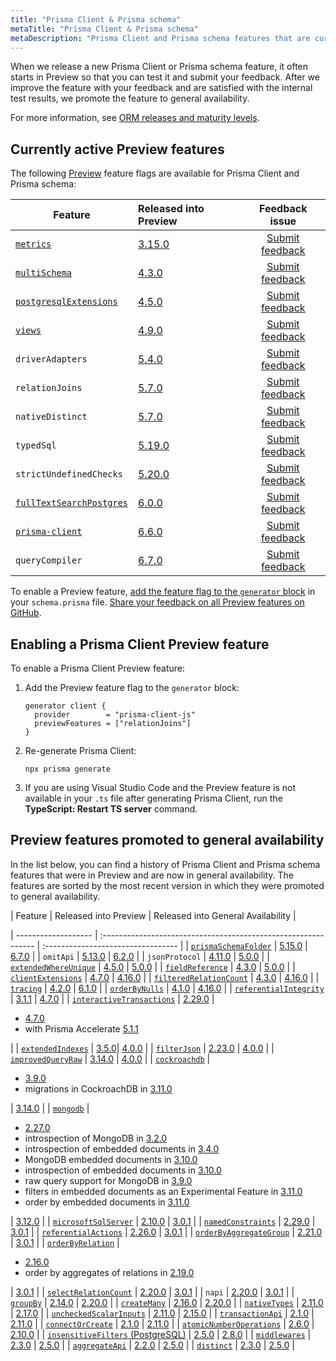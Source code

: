```yaml
---
title: "Prisma Client & Prisma schema"
metaTitle: "Prisma Client & Prisma schema"
metaDescription: "Prisma Client and Prisma schema features that are currently in Preview."
---
```


<TopBlock>

When we release a new Prisma Client or Prisma schema feature, it often starts in Preview so that you can test it and submit your feedback. After we improve the feature with your feedback and are satisfied with the internal test results, we promote the feature to general availability.

For more information, see [ORM releases and maturity levels](/orm/more/releases).

</TopBlock>

## Currently active Preview features

The following [Preview](/orm/more/releases#preview) feature flags are available for Prisma Client and Prisma schema:

| Feature                                                                               | Released into Preview                                          |                            Feedback issue                             |
| ------------------------------------------------------------------------------------- | :------------------------------------------------------------- | :-------------------------------------------------------------------: |
| [`metrics`](/orm/prisma-client/observability-and-logging/metrics)                     | [3.15.0](https://github.com/prisma/prisma/releases/tag/3.15.0) |   [Submit feedback](https://github.com/prisma/prisma/issues/13579)    |
| [`multiSchema`](https://github.com/prisma/prisma/issues/1122#issuecomment-1231773471) | [4.3.0](https://github.com/prisma/prisma/releases/tag/4.3.0)   |   [Submit feedback](https://github.com/prisma/prisma/issues/15077)    |
| [`postgresqlExtensions`](/orm/prisma-schema/postgresql-extensions)                    | [4.5.0](https://github.com/prisma/prisma/releases/tag/4.5.0)   |   [Submit feedback](https://github.com/prisma/prisma/issues/15835)    |
| [`views`](/orm/prisma-schema/data-model/views)                                        | [4.9.0](https://github.com/prisma/prisma/releases/tag/4.9.0)   |   [Submit feedback](https://github.com/prisma/prisma/issues/17335)    |
| `driverAdapters`                                                                      | [5.4.0](https://github.com/prisma/prisma/releases/tag/5.4.0)   |    [Submit feedback](https://github.com/prisma/prisma/issues/3108)    |
| `relationJoins`                                                                       | [5.7.0](https://github.com/prisma/prisma/releases/tag/5.7.0)   | [Submit feedback](https://github.com/prisma/prisma/discussions/22288) |
| `nativeDistinct`                                                                      | [5.7.0](https://github.com/prisma/prisma/releases/tag/5.7.0)   | [Submit feedback](https://github.com/prisma/prisma/discussions/22287) |
| `typedSql`                                                                            | [5.19.0](https://github.com/prisma/prisma/releases/tag/5.19.0) | [Submit feedback](https://github.com/prisma/prisma/discussions/25106) |
| `strictUndefinedChecks`                                                               | [5.20.0](https://github.com/prisma/prisma/releases/tag/5.20.0) | [Submit feedback](https://github.com/prisma/prisma/discussions/25271) |
| [`fullTextSearchPostgres`](/orm/prisma-client/queries/full-text-search)               | [6.0.0](https://github.com/prisma/prisma/releases/tag/6.0.0)   |   [Submit feedback](https://github.com/prisma/prisma/issues/25773)    |
| [`prisma-client`](/orm/prisma-schema/overview/generators#prisma-client-early-access)  | [6.6.0](https://pris.ly/release/6.6.0)                         |   [Submit feedback](https://github.com/prisma/prisma/issues/25773)    |
| `queryCompiler`                                                                       | [6.7.0](https://pris.ly/release/6.7.0)   |    [Submit feedback](https://github.com/prisma/prisma/issues/)     |

To enable a Preview feature, [add the feature flag to the `generator` block](#enabling-a-prisma-client-preview-feature) in your `schema.prisma` file. [Share your feedback on all Preview features on GitHub](https://github.com/prisma/prisma/issues/3108).

## Enabling a Prisma Client Preview feature

To enable a Prisma Client Preview feature:

1. Add the Preview feature flag to the `generator` block:

   ```prisma
   generator client {
     provider        = "prisma-client-js"
     previewFeatures = ["relationJoins"]
   }
   ```

2. Re-generate Prisma Client:

   ```terminal
   npx prisma generate
   ```

3. If you are using Visual Studio Code and the Preview feature is not available in your `.ts` file after generating Prisma Client, run the **TypeScript: Restart TS server** command.

## Preview features promoted to general availability

In the list below, you can find a history of Prisma Client and Prisma schema features that were in Preview and are now in general availability. The features are sorted by the most recent version in which they were promoted to general availability.

| Feature | Released into Preview | Released into General Availability |

| ------------------- | :------------------------------------------------------------- | :--------------------------------- |
| [`prismaSchemaFolder`](/orm/prisma-schema/overview/location#multi-file-prisma-schema) | [5.15.0](https://github.com/prisma/prisma/releases/tag/5.15.0) | [6.7.0](https://pris.ly/release/6.7.0) |
| `omitApi` | [5.13.0](https://github.com/prisma/prisma/releases/tag/5.13.0) | [6.2.0](https://github.com/prisma/prisma/releases/tag/6.2.0) |
| `jsonProtocol` | [4.11.0](https://github.com/prisma/prisma/releases/tag/4.11.0) | [5.0.0](https://github.com/prisma/prisma/releases/tag/5.0.0) |
| [`extendedWhereUnique`](/orm/reference/prisma-client-reference#filter-on-non-unique-fields-with-userwhereuniqueinput) | [4.5.0](https://github.com/prisma/prisma/releases/tag/4.5.0) | [5.0.0](https://github.com/prisma/prisma/releases/tag/5.0.0) |
| [`fieldReference`](/orm/reference/prisma-client-reference#compare-columns-in-the-same-table) | [4.3.0](https://github.com/prisma/prisma/releases/tag/4.3.0) | [5.0.0](https://github.com/prisma/prisma/releases/tag/5.0.0) |
| [`clientExtensions`](/orm/prisma-client/client-extensions) | [4.7.0](https://github.com/prisma/prisma/releases/tag/4.7.0) | [4.16.0](https://github.com/prisma/prisma/releases/tag/4.16.0) |
| [`filteredRelationCount`](/orm/prisma-client/queries/aggregation-grouping-summarizing#filter-the-relation-count) | [4.3.0](https://github.com/prisma/prisma/releases/tag/4.3.0) | [4.16.0](https://github.com/prisma/prisma/releases/tag/4.16.0) |
| [`tracing`](/orm/prisma-client/observability-and-logging/opentelemetry-tracing) | [4.2.0](https://github.com/prisma/prisma/releases/tag/4.2.0) | [6.1.0](https://github.com/prisma/prisma/releases/tag/6.1.0) |
| [`orderByNulls`](/orm/prisma-client/queries/filtering-and-sorting#sort-with-null-records-first-or-last) | [4.1.0](https://github.com/prisma/prisma/releases/tag/4.1.0) | [4.16.0](https://github.com/prisma/prisma/releases/tag/4.16.0) |
| [`referentialIntegrity`](/orm/prisma-schema/data-model/relations/relation-mode) | [3.1.1](https://github.com/prisma/prisma/releases/tag/3.1.1) | [4.7.0](https://github.com/prisma/prisma/releases/tag/4.7.0) |
| [`interactiveTransactions`](/orm/prisma-client/queries/transactions#interactive-transactions) | [2.29.0](https://github.com/prisma/prisma/releases/tag/2.29.0) | <ul><li> [4.7.0](https://github.com/prisma/prisma/releases/tag/4.7.0)</li><li>with Prisma Accelerate [5.1.1](https://github.com/prisma/prisma/releases/tag/5.1.1)</li></ul> |
| [`extendedIndexes`](/orm/prisma-schema/data-model/indexes) | [3.5.0](https://github.com/prisma/prisma/releases/tag/3.5.0)| [4.0.0](https://github.com/prisma/prisma/releases/tag/4.0.0) |
| [`filterJson`](/orm/prisma-client/special-fields-and-types/working-with-json-fields#filter-on-a-json-field-simple) | [2.23.0](https://github.com/prisma/prisma/releases/tag/2.23.0) | [4.0.0](https://github.com/prisma/prisma/releases/tag/4.0.0) |
| [`improvedQueryRaw`](/orm/prisma-client/using-raw-sql/raw-queries#raw-query-type-mapping) | [3.14.0](https://github.com/prisma/prisma/releases/tag/3.14.0) | [4.0.0](https://github.com/prisma/prisma/releases/tag/4.0.0) |
| [`cockroachdb`](/orm/overview/databases/cockroachdb) | <ul><li>[3.9.0](https://github.com/prisma/prisma/releases/tag/3.9.0)</li><li>migrations in CockroachDB in [3.11.0](https://github.com/prisma/prisma/releases/tag/3.11.0)</li></ul> | [3.14.0](https://github.com/prisma/prisma/releases/tag/3.14.0) |
| [`mongodb`](/orm/overview/databases/mongodb) | <ul><li>[2.27.0](https://github.com/prisma/prisma/releases/tag/2.27.0)</li><li>introspection of MongoDB in [3.2.0](https://github.com/prisma/prisma/releases/tag/3.2.0)</li><li>introspection of embedded documents in [3.4.0](https://github.com/prisma/prisma/releases/tag/3.4.0)</li><li>MongoDB embedded documents in [3.10.0](https://github.com/prisma/prisma/releases/tag/3.10.0)</li><li>introspection of embedded documents in [3.10.0](https://github.com/prisma/prisma/releases/tag/3.10.0)</li><li>raw query support for MongoDB in [3.9.0](https://github.com/prisma/prisma/releases/tag/3.9.0)</li><li>filters in embedded documents as an Experimental Feature in [3.11.0](https://github.com/prisma/prisma/releases/tag/3.11.0)</li><li>order by embedded documents in [3.11.0](https://github.com/prisma/prisma/releases/tag/3.11.0)</li></ul> | [3.12.0](https://github.com/prisma/prisma/releases/tag/3.12.0) |
| [`microsoftSqlServer`](/orm/overview/databases/sql-server) | [2.10.0](https://github.com/prisma/prisma/releases/tag/2.10.0) | [3.0.1](https://github.com/prisma/prisma/releases/tag/3.0.1) |
| [`namedConstraints`](/orm/prisma-schema/data-model/database-mapping#constraint-and-index-names) | [2.29.0](https://github.com/prisma/prisma/releases/tag/2.29.0) | [3.0.1](https://github.com/prisma/prisma/releases/tag/3.0.1) |
| [`referentialActions`](/orm/prisma-schema/data-model/relations/referential-actions) | [2.26.0](https://github.com/prisma/prisma/releases/tag/2.26.0) | [3.0.1](https://github.com/prisma/prisma/releases/tag/3.0.1) |
| [`orderByAggregateGroup`](/orm/prisma-client/queries/aggregation-grouping-summarizing#order-by-aggregate-group) | [2.21.0](https://github.com/prisma/prisma/releases/tag/2.21.0) | [3.0.1](https://github.com/prisma/prisma/releases/tag/3.0.1) |
| [`orderByRelation`](/orm/prisma-client/queries/filtering-and-sorting#sort-by-relation) | <ul><li>[2.16.0](https://github.com/prisma/prisma/releases/tag/2.16.0)</li><li>order by aggregates of relations in [2.19.0](https://github.com/prisma/prisma/releases/tag/2.19.0)</li></ul> | [3.0.1](https://github.com/prisma/prisma/releases/tag/3.0.1) |
| [`selectRelationCount`](/orm/prisma-client/queries/aggregation-grouping-summarizing#count-relations) | [2.20.0](https://github.com/prisma/prisma/releases/tag/2.20.0) | [3.0.1](https://github.com/prisma/prisma/releases/tag/3.0.1) |
| `napi` | [2.20.0](https://github.com/prisma/prisma/releases/tag/2.20.0) | [3.0.1](https://github.com/prisma/prisma/releases/tag/3.0.1) |
| [`groupBy`](/orm/reference/prisma-client-reference#groupby) | [2.14.0](https://github.com/prisma/prisma/releases/tag/2.14.0) | [2.20.0](https://github.com/prisma/prisma/releases/tag/2.20.0) |
| [`createMany`](/orm/reference/prisma-client-reference#createmany) | [2.16.0](https://github.com/prisma/prisma/releases/tag/2.16.0) | [2.20.0](https://github.com/prisma/prisma/releases/tag/2.20.0) |
| [`nativeTypes`](/orm/prisma-schema/data-model/models#native-types-mapping) | [2.11.0](https://github.com/prisma/prisma/releases/tag/2.11.0) | [2.17.0](https://github.com/prisma/prisma/releases/tag/2.17.0) |
| [`uncheckedScalarInputs`](/orm/prisma-client/queries/relation-queries#create-a-single-record-and-multiple-related-records) | [2.11.0](https://github.com/prisma/prisma/releases/tag/2.11.0) | [2.15.0](https://github.com/prisma/prisma/releases/tag/2.15.0) |
| [`transactionApi`](/orm/prisma-client/queries/transactions#the-transaction-api) | [2.1.0](https://github.com/prisma/prisma/releases/tag/2.1.0) | [2.11.0](https://github.com/prisma/prisma/releases/tag/2.11.0) |
| [`connectOrCreate`](/orm/reference/prisma-client-reference#connectorcreate) | [2.1.0](https://github.com/prisma/prisma/releases/tag/2.1.0) | [2.11.0](https://github.com/prisma/prisma/releases/tag/2.11.0) |
| [`atomicNumberOperations`](/orm/reference/prisma-client-reference#atomic-number-operations) | [2.6.0](https://github.com/prisma/prisma/releases/tag/2.6.0) | [2.10.0](https://github.com/prisma/prisma/releases/tag/2.10.0) |
| [`insensitiveFilters` (PostgreSQL)](/orm/prisma-client/queries/filtering-and-sorting#case-insensitive-filtering) | [2.5.0](https://github.com/prisma/prisma/releases/tag/2.5.0) | [2.8.0](https://github.com/prisma/prisma/releases/tag/2.8.0) |
| [`middlewares`](/orm/prisma-client/client-extensions/middleware) | [2.3.0](https://github.com/prisma/prisma/releases/tag/2.3.0) | [2.5.0](https://github.com/prisma/prisma/releases/tag/2.5.0) |
| [`aggregateApi`](/orm/prisma-client/queries/aggregation-grouping-summarizing#aggregate) | [2.2.0](https://github.com/prisma/prisma/releases/tag/2.2.0) | [2.5.0](https://github.com/prisma/prisma/releases/tag/2.5.0) |
| [`distinct`](/orm/reference/prisma-client-reference#distinct) | [2.3.0](https://github.com/prisma/prisma/releases/tag/2.3.0) | [2.5.0](https://github.com/prisma/prisma/releases/tag/2.5.0) |
